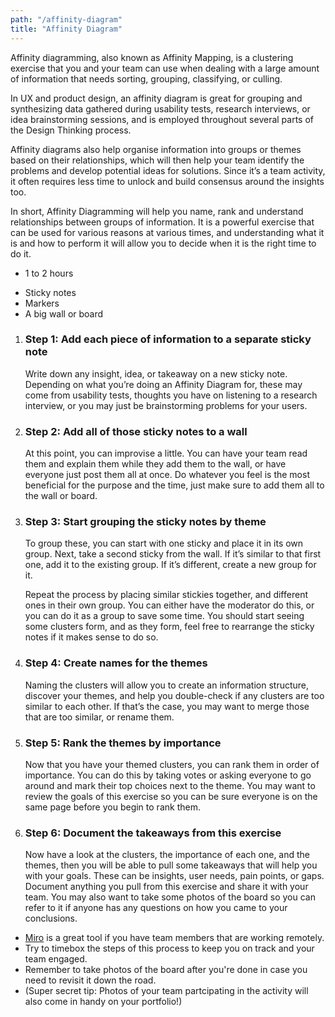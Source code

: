 ```yaml
---
path: "/affinity-diagram"
title: "Affinity Diagram"
---
```






<MethodLayout pageTitle={props.pageContext.frontmatter.title} method={currentMethod}>
  <SEO title={props.pageContext.frontmatter.title} />

<MethodSectionWhatIs method={currentMethod} title="What is Affinity Diagramming?">
  <p>
    Affinity diagramming, also known as Affinity Mapping, is a clustering exercise that you and your team can use when dealing with a large amount of information that needs sorting, grouping, classifying, or culling. 
  </p>
  <p>
    In UX and product design, an affinity diagram is great for grouping and synthesizing data gathered during usability tests, research interviews, or idea brainstorming sessions, and is employed throughout several parts of the Design Thinking process. 
  </p>
  <p>
    Affinity diagrams also help organise information into groups or themes based on their relationships, which will then help your team identify the problems and develop potential ideas for solutions. Since it’s a team activity, it often requires less time to unlock and build consensus around the insights too. 
  </p>
  <p>
    In short, Affinity Diagramming will help you name, rank and understand relationships between groups of information. It is a powerful exercise that can be used for various reasons at various times, and understanding what it is and how to perform it will allow you to decide when it is the right time to do it.
  </p>
</MethodSectionWhatIs>

<MethodSectionNeeds title="What do you need for an Affinity Diagram?">
  <MethodSectionNeedsPartial type="time">
    <ul>
      <li>1 to 2 hours</li>
    </ul>
  </MethodSectionNeedsPartial>
  <MethodSectionNeedsPartial type="materials">
    <ul>
      <li>Sticky notes</li>
      <li>Markers</li>
      <li>A big wall or board</li>
    </ul>
  </MethodSectionNeedsPartial>
</MethodSectionNeeds>

<MethodSectionSteps method={currentMethod} title="How do you create an Affinity Diagram?">
  <ol>
    <li>
      <h3>Step 1: Add each piece of information to a separate sticky note</h3>
      Write down any insight, idea, or takeaway on a new sticky note. Depending on what you’re doing an Affinity Diagram for, these may come from usability tests, thoughts you have on listening to a research interview, or you may just be brainstorming problems for your users.
    </li>
    <li>
      <h3>Step 2: Add all of those sticky notes to a wall</h3>
      At this point, you can improvise a little. You can have your team read them and explain them while they add them to the wall, or have everyone just post them all at once. Do whatever you feel is the most beneficial for the purpose and the time, just make sure to add them all to the wall or board.
    </li>
    <li>
      <h3>Step 3: Start grouping the sticky notes by theme</h3>
      <p>
        To group these, you can start with one sticky and place it in its own group. Next, take a second sticky from the wall. If it’s similar to that first one, add it to the existing group. If it’s different, create a new group for it. 
      </p>
      <p>
        Repeat the process by placing similar stickies together, and different ones in their own group. You can either have the moderator do this, or you can do it as a group to save some time. You should start seeing some clusters form, and as they form, feel free to rearrange the sticky notes if it makes sense to do so.
      </p>
    </li>
    <li>
      <h3>Step 4: Create names for the themes</h3>
      Naming the clusters will allow you to create an information structure, discover your themes, and help you double-check if any clusters are too similar to each other. If that’s the case, you may want to merge those that are too similar, or rename them.
    </li>
    <li>
      <h3>Step 5: Rank the themes by importance</h3>
      Now that you have your themed clusters, you can rank them in order of importance. You can do this by taking votes or asking everyone to go around and mark their top choices next to the theme. You may want to review the goals of this exercise so you can be sure everyone is on the same page before you begin to rank them.
    </li>
    <li>
      <h3>Step 6: Document the takeaways from this exercise</h3>
      Now have a look at the clusters, the importance of each one, and the themes, then you will be able to pull some takeaways that will help you with your goals. These can be insights, user needs, pain points, or gaps. Document anything you pull from this exercise and share it with your team. You may also want to take some photos of the board so you can refer to it if anyone has any questions on how you came to your conclusions.
    </li>
  </ol>
</MethodSectionSteps>

<MethodSectionTips method={currentMethod} title="Tips for a great Affinity Diagram">
  <ul>
    <li>
      <a href="https://miro.com/" target="_blank" rel="noreferrer noopener">Miro</a> is a great tool if you have team members that are working remotely.
    </li>
    <li>
      Try to timebox the steps of this process to keep you on track and your team engaged.
    </li>
    <li>
      Remember to take photos of the board after you're done in case you need to revisit it down the road.
    </li>
    <li>
      (Super secret tip: Photos of your team partcipating in the activity will also come in handy on your portfolio!)
      </li>
  </ul>
</MethodSectionTips>

<MethodSectionResources method={currentMethod} />

</MethodLayout>
